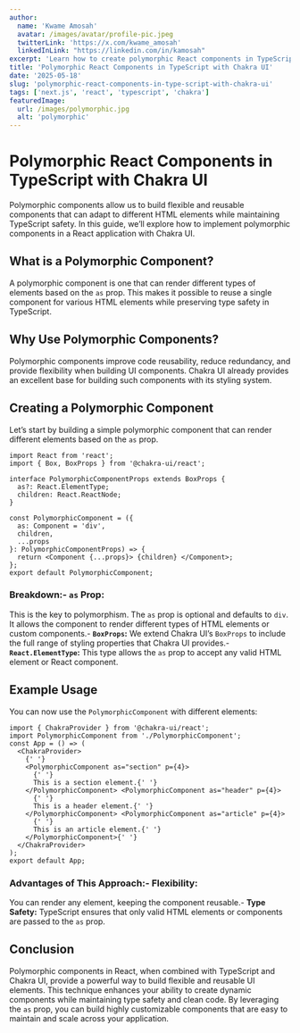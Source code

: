 ```yaml
---
author:
  name: 'Kwame Amosah'
  avatar: /images/avatar/profile-pic.jpeg
  twitterLink: 'https://x.com/kwame_amosah'
  linkedInLink: "https://linkedin.com/in/kamosah"
excerpt: 'Learn how to create polymorphic React components in TypeScript using Chakra UI. Discover best practices for building reusable, flexible components that adapt to different HTML element types.'
title: 'Polymorphic React Components in TypeScript with Chakra UI'
date: '2025-05-18'
slug: 'polymorphic-react-components-in-type-script-with-chakra-ui'
tags: ['next.js', 'react', 'typescript', 'chakra']
featuredImage:
  url: /images/polymorphic.jpg
  alt: 'polymorphic'
---
```


# Polymorphic React Components in TypeScript with Chakra UI

Polymorphic components allow us to build flexible and reusable components that can adapt to different HTML elements while maintaining TypeScript safety. In this guide, we’ll explore how to implement polymorphic components in a React application with Chakra UI.

## What is a Polymorphic Component?

A polymorphic component is one that can render different types of elements based on the `as` prop. This makes it possible to reuse a single component for various HTML elements while preserving type safety in TypeScript.

## Why Use Polymorphic Components?

Polymorphic components improve code reusability, reduce redundancy, and provide flexibility when building UI components. Chakra UI already provides an excellent base for building such components with its styling system.

## Creating a Polymorphic Component

Let’s start by building a simple polymorphic component that can render different elements based on the `as` prop.

```tsx
import React from 'react';
import { Box, BoxProps } from '@chakra-ui/react';

interface PolymorphicComponentProps extends BoxProps {
  as?: React.ElementType;
  children: React.ReactNode;
}

const PolymorphicComponent = ({
  as: Component = 'div',
  children,
  ...props
}: PolymorphicComponentProps) => {
  return <Component {...props}> {children} </Component>;
};
export default PolymorphicComponent;
```

### Breakdown:- **`as` Prop:**

This is the key to polymorphism. The `as` prop is optional and defaults to `div`. It allows the component to render different types of HTML elements or custom components.- **`BoxProps`:** We extend Chakra UI’s `BoxProps` to include the full range of styling properties that Chakra UI provides.- **`React.ElementType`:** This type allows the `as` prop to accept any valid HTML element or React component.

## Example Usage

You can now use the `PolymorphicComponent` with different elements:

```tsx
import { ChakraProvider } from '@chakra-ui/react';
import PolymorphicComponent from './PolymorphicComponent';
const App = () => (
  <ChakraProvider>
    {' '}
    <PolymorphicComponent as="section" p={4}>
      {' '}
      This is a section element.{' '}
    </PolymorphicComponent> <PolymorphicComponent as="header" p={4}>
      {' '}
      This is a header element.{' '}
    </PolymorphicComponent> <PolymorphicComponent as="article" p={4}>
      {' '}
      This is an article element.{' '}
    </PolymorphicComponent>{' '}
  </ChakraProvider>
);
export default App;
```

### Advantages of This Approach:- **Flexibility:**

You can render any element, keeping the component reusable.- **Type Safety:** TypeScript ensures that only valid HTML elements or components are passed to the `as` prop.

## Conclusion

Polymorphic components in React, when combined with TypeScript and Chakra UI, provide a powerful way to build flexible and reusable UI elements. This technique enhances your ability to create dynamic components while maintaining type safety and clean code.
By leveraging the `as` prop, you can build highly customizable components that are easy to maintain and scale across your application.
